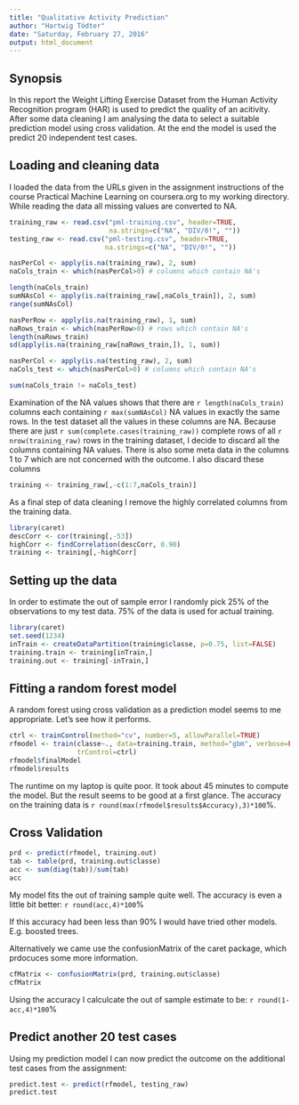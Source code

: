 ```yaml
---
title: "Qualitative Activity Prediction"
author: "Hartwig Tödter"
date: "Saturday, February 27, 2016"
output: html_document
---
```


## Synopsis

In this report the Weight Lifting Exercise Dataset from the Human Activity 
Recognition program (HAR) is used to predict the quality of an acitivity. After
some data cleaning I am analysing the data to select a suitable prediction model
using cross validation. At the end the model is used the predict 20 independent 
test cases.

## Loading and cleaning data

I loaded the data from the URLs given in the assignment instructions of the course
Practical Machine Learning on coursera.org to my working directory. While reading 
the data all missing values are converted to NA.

```r
training_raw <- read.csv("pml-training.csv", header=TRUE, 
                         na.strings=c("NA", "DIV/0!", ""))
testing_raw <- read.csv("pml-testing.csv", header=TRUE, 
                        na.strings=c("NA", "DIV/0!", ""))
```

```r
nasPerCol <- apply(is.na(training_raw), 2, sum)
naCols_train <- which(nasPerCol>0) # columns which contain NA's
```

```r
length(naCols_train)
sumNAsCol <- apply(is.na(training_raw[,naCols_train]), 2, sum)
range(sumNAsCol)

nasPerRow <- apply(is.na(training_raw), 1, sum)
naRows_train <- which(nasPerRow>0) # rows which contain NA's
length(naRows_train)
sd(apply(is.na(training_raw[naRows_train,]), 1, sum))

nasPerCol <- apply(is.na(testing_raw), 2, sum)
naCols_test <- which(nasPerCol>0) # columns which contain NA's

sum(naCols_train != naCols_test)
```
Examination of the NA values shows that there are `r length(naCols_train)` columns each
containing `r max(sumNAsCol)` NA values in exactly the same rows. In the test 
dataset all the values in these columns are NA. Because there are just 
`r sum(complete.cases(training_raw))` complete rows of all `r nrow(training_raw)` 
rows in the training dataset, I decide to discard all the columns containing 
NA values. There is also some meta data in the columns 1 to 7 which are not
concerned with the outcome. I also discard these columns

```r
training <- training_raw[,-c(1:7,naCols_train)]
```

As a final step of data cleaning I remove the highly correlated columns from the training data.

```r
library(caret)
descCorr <- cor(training[,-53])
highCorr <- findCorrelation(descCorr, 0.90)
training <- training[,-highCorr]
```

## Setting up the data

In order to estimate the out of sample error I randomly pick 25% of the 
observations to my test data. 75% of the data is used for actual training.

```r
library(caret)
set.seed(1234)
inTrain <- createDataPartition(training$classe, p=0.75, list=FALSE)
training.train <- training[inTrain,]
training.out <- training[-inTrain,]
```

## Fitting a random forest model

A random forest using cross validation as a prediction model seems to me appropriate.
Let's see how it performs.

```r
ctrl <- trainControl(method="cv", number=5, allowParallel=TRUE)
rfmodel <- train(classe~., data=training.train, method="gbm", verbose=FALSE,
                 trControl=ctrl)
rfmodel$finalModel
rfmodel$results
```

The runtime on my laptop is quite poor. It took about 45 minutes to compute the model.
But the result seems to be good at a first glance. The accuracy on the training data
is `r round(max(rfmodel$results$Accuracy),3)*100`%.

## Cross Validation

```r
prd <- predict(rfmodel, training.out)
tab <- table(prd, training.out$classe)
acc <- sum(diag(tab))/sum(tab)
acc
```

My model fits the out of training sample quite well. The accuracy is even a little bit 
better: `r round(acc,4)*100`%

If this accuracy had been less than 90% I would have tried other models. E.g. 
boosted trees. 

Alternatively we came use the confusionMatrix of the caret package, which prdocuces
some more information.

```r
cfMatrix <- confusionMatrix(prd, training.out$classe)
cfMatrix
```

Using the accuracy I calculcate the out of sample estimate to be: `r round(1-acc,4)*100`%

## Predict another 20 test cases

Using my prediction model I can now predict the outcome on the additional test cases
from the assignment:

```r
predict.test <- predict(rfmodel, testing_raw)
predict.test
```

